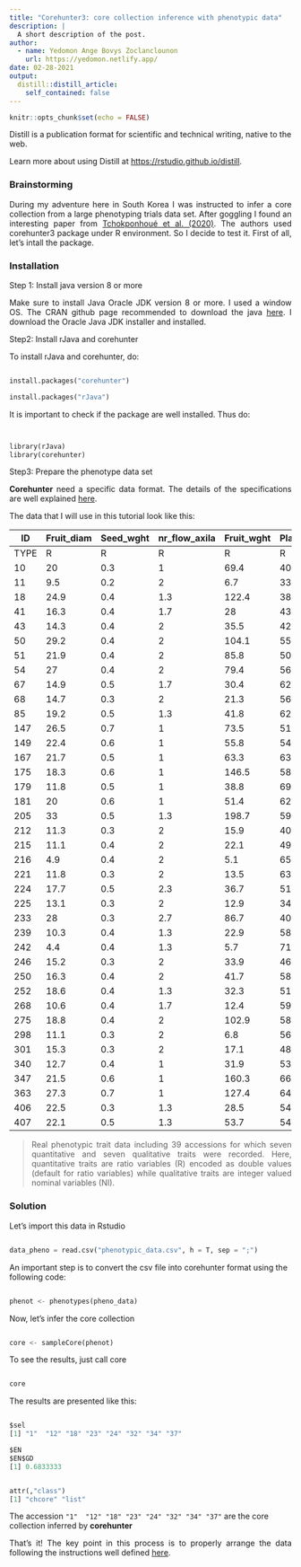 ```yaml
---
title: "Corehunter3: core collection inference with phenotypic data"
description: |
  A short description of the post.
author:
  - name: Yedomon Ange Bovys Zoclanclounon
    url: https://yedomon.netlify.app/
date: 02-28-2021
output:
  distill::distill_article:
    self_contained: false
---
```



```r
knitr::opts_chunk$set(echo = FALSE)
```

Distill is a publication format for scientific and technical writing, native to the web.

Learn more about using Distill at <https://rstudio.github.io/distill>.






### Brainstorming

<p style="text-align:justify;">During my adventure here in South Korea I was instructed to infer a core collection from a large phenotyping trials data set. After goggling I found an interesting paper from  [Tchokponhoué et al. (2020)](https://www.nature.com/articles/s41598-020-76103-4). The authors used corehunter3 package under R environment. So I decide to test it. First of all, let's intall the package.</p> 


### Installation

Step 1: Install java version 8 or more

<p style="text-align:justify;">Make sure to install Java Oracle JDK version 8 or more. I used a window OS. The CRAN github page recommended to download the java [here](https://www.oracle.com/java/technologies/javase-jdk15-downloads.html). I download the Oracle Java JDK installer and installed.</p>

Step2: Install rJava and corehunter

To install rJava and corehunter, do:

```python

install.packages("corehunter")

install.packages("rJava")


```


It is important to check if the package are well installed. Thus do:


```python


library(rJava)
library(corehunter)


```


Step3: Prepare the phenotype data set



<p style="text-align:justify;">**Corehunter** need  a specific data format. The details of the specifications are well explained [here](http://www.corehunter.org/data). </p>

The data that I will use in this tutorial look like this:


| ID   | Fruit\_diam | Seed\_wght | nr\_flow\_axila | Fruit\_wght | Plant\_hght | Fruit\_length | Seed\_nr | Corola\_color | Anther\_color | Corola\_spot\_color | Fruit\_epid | Fruit\_form | Flower\_position | Corola\_form |
| ---- | ----------- | ---------- | --------------- | ----------- | ----------- | ------------- | -------- | ------------- | ------------- | ------------------- | ----------- | ----------- | ---------------- | ------------ |
| TYPE | R           | R          | R               | R           | R           | R             | R        | NI            | NI            | NI                  | NI          | NI          | NI               | NI           |
| 10   | 20          | 0.3        | 1               | 69.4        | 40.8        | 37.3          | 32.1     | 4             | 2             | 0                   | 2           | 2           | 5                | 1            |
| 11   | 9.5         | 0.2        | 2               | 6.7         | 33.7        | 10.7          | 17.5     | 4             | 2             | 0                   | 2           | 2           | 5                | 1            |
| 18   | 24.9        | 0.4        | 1.3             | 122.4       | 38.3        | 51            | 42.1     | 4             | 2             | 0                   | 2           | 2           | 5                | 1            |
| 41   | 16.3        | 0.4        | 1.7             | 28          | 43.8        | 47.1          | 15.8     | 4             | 2             | 0                   | 2           | 2           | 5                | 1            |
| 43   | 14.3        | 0.4        | 2               | 35.5        | 42.7        | 55.3          | 43.3     | 4             | 2             | 0                   | 2           | 2           | 5                | 1            |
| 50   | 29.2        | 0.4        | 2               | 104.1       | 55.6        | 51.8          | 84.6     | 4             | 2             | 0                   | 2           | 2           | 5                | 1            |
| 51   | 21.9        | 0.4        | 2               | 85.8        | 50.6        | 57.2          | 46.7     | 4             | 2             | 0                   | 2           | 2           | 5                | 1            |
| 54   | 27          | 0.4        | 2               | 79.4        | 56.6        | 55            | 54.4     | 4             | 2             | 0                   | 2           | 2           | 5                | 1            |
| 67   | 14.9        | 0.5        | 1.7             | 30.4        | 62.7        | 38.3          | 17       | 4             | 2             | 0                   | 2           | 2           | 5                | 1            |
| 68   | 14.7        | 0.3        | 2               | 21.3        | 56.7        | 21.9          | 43.1     | 4             | 2             | 0                   | 2           | 2           | 5                | 1            |
| 85   | 19.2        | 0.5        | 1.3             | 41.8        | 62.2        | 27.3          | 43.7     | 4             | 2             | 0                   | 2           | 2           | 5                | 1            |
| 147  | 26.5        | 0.7        | 1               | 73.5        | 51.9        | 23.5          | 93.7     | 1             | 2             | 0                   | 2           | 2           | 5                | 1            |
| 149  | 22.4        | 0.6        | 1               | 55.8        | 54          | 21.7          | 83.5     | 1             | 2             | 0                   | 2           | 2           | 5                | 1            |
| 167  | 21.7        | 0.5        | 1               | 63.3        | 63.4        | 36.9          | 101.1    | 1             | 2             | 0                   | 2           | 2           | 5                | 1            |
| 175  | 18.3        | 0.6        | 1               | 146.5       | 58.6        | 82.2          | 82.3     | 1             | 2             | 0                   | 2           | 2           | 5                | 1            |
| 179  | 11.8        | 0.5        | 1               | 38.8        | 69.8        | 68.1          | 84.7     | 1             | 2             | 0                   | 2           | 2           | 5                | 1            |
| 181  | 20          | 0.6        | 1               | 51.4        | 62.8        | 35.8          | 105.5    | 1             | 2             | 1                   | 2           | 2           | 5                | 1            |
| 205  | 33          | 0.5        | 1.3             | 198.7       | 59.1        | 63.8          | 77.3     | 1             | 2             | 1                   | 2           | 2           | 5                | 1            |
| 212  | 11.3        | 0.3        | 2               | 15.9        | 40.6        | 19.7          | 22.1     | 1             | 2             | 1                   | 2           | 2           | 5                | 1            |
| 215  | 11.1        | 0.4        | 2               | 22.1        | 49.6        | 44            | 43.2     | 1             | 2             | 1                   | 2           | 2           | 5                | 1            |
| 216  | 4.9         | 0.4        | 2               | 5.1         | 65.4        | 19.5          | 16.7     | 1             | 2             | 1                   | 2           | 2           | 5                | 2            |
| 221  | 11.8        | 0.3        | 2               | 13.5        | 63.1        | 18.3          | 29.1     | 1             | 2             | 1                   | 2           | 2           | 6                | 2            |
| 224  | 17.7        | 0.5        | 2.3             | 36.7        | 51          | 48.1          | 47.7     | 1             | 3             | 1                   | 1           | 2           | 6                | 2            |
| 225  | 13.1        | 0.3        | 2               | 12.9        | 34.7        | 12.8          | 14.6     | 1             | 3             | 1                   | 1           | 2           | 6                | 2            |
| 233  | 28          | 0.3        | 2.7             | 86.7        | 40.9        | 46.7          | 80.7     | 1             | 3             | 1                   | 1           | 2           | 6                | 2            |
| 239  | 10.3        | 0.4        | 1.3             | 22.9        | 58          | 38.2          | 20.5     | 1             | 3             | 1                   | 1           | 3           | 6                | 2            |
| 242  | 4.4         | 0.4        | 1.3             | 5.7         | 71.6        | 25.3          | 9.7      | 1             | 3             | 1                   | 1           | 3           | 6                | 2            |
| 246  | 15.2        | 0.3        | 2               | 33.9        | 46.5        | 42.2          | 38.9     | 1             | 3             | 1                   | 1           | 3           | 6                | 2            |
| 250  | 16.3        | 0.4        | 2               | 41.7        | 58.5        | 48            | 37.5     | 1             | 3             | 1                   | 1           | 3           | 6                | 2            |
| 252  | 18.6        | 0.4        | 1.3             | 32.3        | 51.3        | 20.6          | 48.5     | 1             | 3             | 1                   | 1           | 3           | 6                | 2            |
| 268  | 10.6        | 0.4        | 1.7             | 12.4        | 59.4        | 42.6          | 22.4     | 4             | 3             | 1                   | 1           | 3           | 6                | 2            |
| 275  | 18.8        | 0.4        | 2               | 102.9       | 58.9        | 82.9          | 75.3     | 4             | 3             | 1                   | 1           | 3           | 6                | 3            |
| 298  | 11.1        | 0.3        | 2               | 6.8         | 56.4        | 11            | 18.9     | 4             | 3             | 1                   | 1           | 3           | 6                | 3            |
| 301  | 15.3        | 0.3        | 2               | 17.1        | 48          | 31.5          | 34.7     | 4             | 3             | 1                   | 1           | 3           | 7                | 3            |
| 340  | 12.7        | 0.4        | 1               | 31.9        | 53.3        | 43.9          | 53.8     | 4             | 3             | 1                   | 1           | 3           | 7                | 3            |
| 347  | 21.5        | 0.6        | 1               | 160.3       | 66.1        | 97.1          | 118.4    | 4             | 3             | 1                   | 1           | 3           | 7                | 3            |
| 363  | 27.3        | 0.7        | 1               | 127.4       | 64.1        | 48.2          | 58       | 4             | 3             | 1                   | 1           | 3           | 7                | 3            |
| 406  | 22.5        | 0.3        | 1.3             | 28.5        | 54.5        | 16.6          | 46.1     | 4             | 3             | 1                   | 1           | 3           | 7                | 3            |
| 407  | 22.1        | 0.5        | 1.3             | 53.7        | 54          | 29.3          | 53.9     | 4             | 3             | 1                   | 1           | 3           | 7                | 3            |



> <p style="text-align:justify;">Real phenotypic trait data including 39 accessions for which seven quantitative and seven qualitative traits were recorded. Here, quantitative traits are ratio variables (R) encoded as double values (default for ratio variables) while qualitative traits are integer valued nominal variables (NI).</p>


### Solution

Let's import this data in Rstudio


```python

data_pheno = read.csv("phenotypic_data.csv", h = T, sep = ";")


```




An important step is to convert the csv file into corehunter format using the following code:

```python

phenot <- phenotypes(pheno_data)

```



Now, let's infer the core collection


```python

core <- sampleCore(phenot)

```




To see the results, just call core

```python

core

```

The results are presented like this:


```python

$sel
[1] "1"  "12" "18" "23" "24" "32" "34" "37"

$EN
$EN$GD
[1] 0.6833333


attr(,"class")
[1] "chcore" "list"


```




The accession `"1"  "12" "18" "23" "24" "32" "34" "37"` are the core collection inferred by **corehunter**



<p style="text-align:justify;">That's it! The key point in this process is to properly arrange the data following the instructions well defined [here](http://www.corehunter.org/data). </p>

